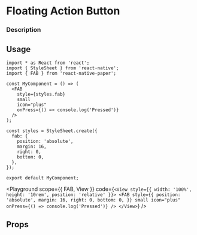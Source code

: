 


# Floating Action Button

### Description

## Usage

```tsx
import * as React from 'react';
import { StyleSheet } from 'react-native';
import { FAB } from 'react-native-paper';

const MyComponent = () => (
  <FAB
    style={styles.fab}
    small
    icon="plus"
    onPress={() => console.log('Pressed')}
  />
);

const styles = StyleSheet.create({
  fab: {
    position: 'absolute',
    margin: 16,
    right: 0,
    bottom: 0,
  },
});

export default MyComponent;
```

<Playground
  scope={{ FAB, View }}
  code={`
<View style={{ width: '100%', height: '10rem', position: 'relative' }}>
  <FAB
    style={{
      position: 'absolute',
      margin: 16,
      right: 0,
      bottom: 0,
    }}
    small
    icon="plus"
    onPress={() => console.log('Pressed')}
  />
</View>
`}
/>

## Props
